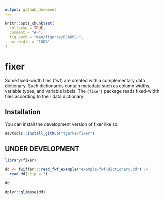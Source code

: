 ```yaml
---
output: github_document
---
```


<!-- README.md is generated from README.Rmd. Please edit that file -->

```r
knitr::opts_chunk$set(
  collapse = TRUE,
  comment = "#>",
  fig.path = "man/figures/README-",
  out.width = "100%"
)
```

# fixer

<!-- badges: start -->
<!-- badges: end -->

Some fixed-width files (fwf) are created with a complementary data dictionary. Such dictionaries contain metadata such as column widths, variable types, and variable labels. The `{fixer}` package reads fixed-width files according to their data dictionary. 

## Installation

You can install the development version of fixer like so:

``` r
devtools::install_github("tgerke/fixer")
```

## UNDER DEVELOPMENT

```r
library(fixer)

dd <- fwiffer:::read_fwf_example("example-fwf-dictionary.dd") |> 
  read_dd(skip = 2)

dd

dplyr::glimpse(dd)
```
